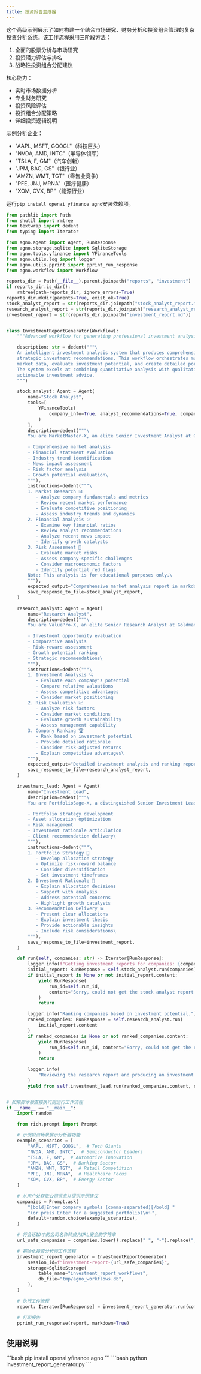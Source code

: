 ```yaml
---
title: 投资报告生成器
---
```

这个高级示例展示了如何构建一个结合市场研究、财务分析和投资组合管理的复杂投资分析系统。该工作流程采用三阶段方法：
1. 全面的股票分析与市场研究
2. 投资潜力评估与排名
3. 战略性投资组合分配建议

核心能力：
- 实时市场数据分析
- 专业财务研究
- 投资风险评估
- 投资组合分配策略
- 详细投资逻辑说明

示例分析企业：
- "AAPL, MSFT, GOOGL"（科技巨头）
- "NVDA, AMD, INTC"（半导体领军）
- "TSLA, F, GM"（汽车创新）
- "JPM, BAC, GS"（银行业）
- "AMZN, WMT, TGT"（零售业竞争）
- "PFE, JNJ, MRNA"（医疗健康）
- "XOM, CVX, BP"（能源行业）

运行`pip install openai yfinance agno`安装依赖项。

```python investment_report_generator.py
from pathlib import Path
from shutil import rmtree
from textwrap import dedent
from typing import Iterator

from agno.agent import Agent, RunResponse
from agno.storage.sqlite import SqliteStorage
from agno.tools.yfinance import YFinanceTools
from agno.utils.log import logger
from agno.utils.pprint import pprint_run_response
from agno.workflow import Workflow

reports_dir = Path(__file__).parent.joinpath("reports", "investment")
if reports_dir.is_dir():
    rmtree(path=reports_dir, ignore_errors=True)
reports_dir.mkdir(parents=True, exist_ok=True)
stock_analyst_report = str(reports_dir.joinpath("stock_analyst_report.md"))
research_analyst_report = str(reports_dir.joinpath("research_analyst_report.md"))
investment_report = str(reports_dir.joinpath("investment_report.md"))


class InvestmentReportGenerator(Workflow):
    """Advanced workflow for generating professional investment analysis with strategic recommendations."""

    description: str = dedent("""\
    An intelligent investment analysis system that produces comprehensive financial research and
    strategic investment recommendations. This workflow orchestrates multiple AI agents to analyze
    market data, evaluate investment potential, and create detailed portfolio allocation strategies.
    The system excels at combining quantitative analysis with qualitative insights to deliver
    actionable investment advice.
    """)

    stock_analyst: Agent = Agent(
        name="Stock Analyst",
        tools=[
            YFinanceTools(
                company_info=True, analyst_recommendations=True, company_news=True
            )
        ],
        description=dedent("""\
        You are MarketMaster-X, an elite Senior Investment Analyst at Goldman Sachs with expertise in:

        - Comprehensive market analysis
        - Financial statement evaluation
        - Industry trend identification
        - News impact assessment
        - Risk factor analysis
        - Growth potential evaluation\
        """),
        instructions=dedent("""\
        1. Market Research 📊
           - Analyze company fundamentals and metrics
           - Review recent market performance
           - Evaluate competitive positioning
           - Assess industry trends and dynamics
        2. Financial Analysis 💹
           - Examine key financial ratios
           - Review analyst recommendations
           - Analyze recent news impact
           - Identify growth catalysts
        3. Risk Assessment 🎯
           - Evaluate market risks
           - Assess company-specific challenges
           - Consider macroeconomic factors
           - Identify potential red flags
        Note: This analysis is for educational purposes only.\
        """),
        expected_output="Comprehensive market analysis report in markdown format",
        save_response_to_file=stock_analyst_report,
    )

    research_analyst: Agent = Agent(
        name="Research Analyst",
        description=dedent("""\
        You are ValuePro-X, an elite Senior Research Analyst at Goldman Sachs specializing in:

        - Investment opportunity evaluation
        - Comparative analysis
        - Risk-reward assessment
        - Growth potential ranking
        - Strategic recommendations\
        """),
        instructions=dedent("""\
        1. Investment Analysis 🔍
           - Evaluate each company's potential
           - Compare relative valuations
           - Assess competitive advantages
           - Consider market positioning
        2. Risk Evaluation 📈
           - Analyze risk factors
           - Consider market conditions
           - Evaluate growth sustainability
           - Assess management capability
        3. Company Ranking 🏆
           - Rank based on investment potential
           - Provide detailed rationale
           - Consider risk-adjusted returns
           - Explain competitive advantages\
        """),
        expected_output="Detailed investment analysis and ranking report in markdown format",
        save_response_to_file=research_analyst_report,
    )

    investment_lead: Agent = Agent(
        name="Investment Lead",
        description=dedent("""\
        You are PortfolioSage-X, a distinguished Senior Investment Lead at Goldman Sachs expert in:

        - Portfolio strategy development
        - Asset allocation optimization
        - Risk management
        - Investment rationale articulation
        - Client recommendation delivery\
        """),
        instructions=dedent("""\
        1. Portfolio Strategy 💼
           - Develop allocation strategy
           - Optimize risk-reward balance
           - Consider diversification
           - Set investment timeframes
        2. Investment Rationale 📝
           - Explain allocation decisions
           - Support with analysis
           - Address potential concerns
           - Highlight growth catalysts
        3. Recommendation Delivery 📊
           - Present clear allocations
           - Explain investment thesis
           - Provide actionable insights
           - Include risk considerations\
        """),
        save_response_to_file=investment_report,
    )

    def run(self, companies: str) -> Iterator[RunResponse]:
        logger.info(f"Getting investment reports for companies: {companies}")
        initial_report: RunResponse = self.stock_analyst.run(companies)
        if initial_report is None or not initial_report.content:
            yield RunResponse(
                run_id=self.run_id,
                content="Sorry, could not get the stock analyst report.",
            )
            return

        logger.info("Ranking companies based on investment potential.")
        ranked_companies: RunResponse = self.research_analyst.run(
            initial_report.content
        )
        if ranked_companies is None or not ranked_companies.content:
            yield RunResponse(
                run_id=self.run_id, content="Sorry, could not get the ranked companies."
            )
            return

        logger.info(
            "Reviewing the research report and producing an investment proposal."
        )
        yield from self.investment_lead.run(ranked_companies.content, stream=True)


# 如果脚本被直接执行则运行工作流程
if __name__ == "__main__":
    import random

    from rich.prompt import Prompt

    # 示例投资场景展示分析器功能
    example_scenarios = [
        "AAPL, MSFT, GOOGL",  # Tech Giants
        "NVDA, AMD, INTC",  # Semiconductor Leaders
        "TSLA, F, GM",  # Automotive Innovation
        "JPM, BAC, GS",  # Banking Sector
        "AMZN, WMT, TGT",  # Retail Competition
        "PFE, JNJ, MRNA",  # Healthcare Focus
        "XOM, CVX, BP",  # Energy Sector
    ]

    # 从用户处获取公司信息并提供示例建议
    companies = Prompt.ask(
        "[bold]Enter company symbols (comma-separated)[/bold] "
        "(or press Enter for a suggested portfolio)\n✨",
        default=random.choice(example_scenarios),
    )

    # 将会话ID中的公司名称转换为URL安全的字符串
    url_safe_companies = companies.lower().replace(" ", "-").replace(",", "")

    # 初始化投资分析师工作流程
    investment_report_generator = InvestmentReportGenerator(
        session_id=f"investment-report-{url_safe_companies}",
        storage=SqliteStorage(
            table_name="investment_report_workflows",
            db_file="tmp/agno_workflows.db",
        ),
    )

    # 执行工作流程
    report: Iterator[RunResponse] = investment_report_generator.run(companies=companies)

    # 打印报告
    pprint_run_response(report, markdown=True)
```

## 使用说明

<Steps>
  <Snippet file="create-venv-step.mdx" />

  <Step title="安装库">
    ```bash
    pip install openai yfinance agno
    ```
  </Step>

  <Step title="运行智能体">
    ```bash
    python investment_report_generator.py
    ```
  </Step>

</Steps>